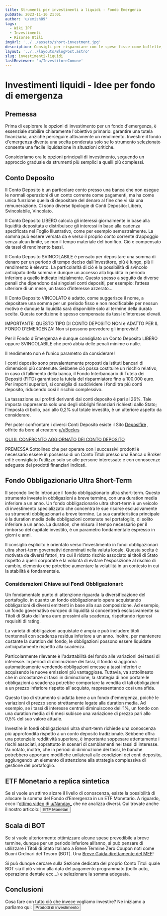 ```yaml
---
title: Strumenti per investimenti a liquidi - Fondo Emergenza
pubDate: 2023-11-16 21:01
author: 'u/emish89'
tags:
  - Wiki IPF
  - Investimenti
  - Risorse Utili
imgUrl: '../../assets/short-investment.jpg'
description: Consigli per risparmiare con le spese fisse come bollette, assicurazioni auto, etc
layout: '../../layouts/BlogPost.astro'
slug: investimenti-liquidi
lastReviewer: 'u/InvestitoreComune'
---
```


# **Investimenti liquidi - Idee per fondo di emergenza**

## **Premessa**
Prima di esplorare le opzioni di investimento per un fondo d'emergenza, è essenziale stabilire chiaramente l'obiettivo primario: 
garantire una tutela finanziaria, anziché perseguire attivamente un rendimento. 
Investire il fondo d'emergenza diventa una scelta ponderata solo se lo strumento selezionato consente una facile liquidazione in situazioni critiche.

Consideriamo ora le opzioni principali di investimento, seguendo un approccio graduale da strumenti più semplici a quelli più complessi.

## Conto Deposito

Il Conto Deposito è un particolare conto presso una banca che non esegue le normali operazioni di un conto corrente come pagamenti, 
ma ha come unica funzione quella di depositare del denaro al fine che vi sia una remunerazione. Ci sono diverse tipologie di Conti Deposito: Libero, Svincolabile, Vincolato.

Il Conto Deposito LIBERO calcola gli interessi giornalmente in base alla liquidità depositata e distribuisce gli interessi in base alla cadenza specificata nel Foglio Illustrativo, 
come per esempio semestralmente. La somma può essere versata da e verso il proprio conto corrente d’appoggio senza alcun limite, se non il tempo materiale del bonifico. 
Ciò è compensato da tassi di rendimento bassi.

Il Conto Deposito SVINCOLABILE è pensato per depositare una somma di denaro per un periodo di tempo deciso dall'investitore, più è lungo, più il rendimento è elevato. 
La particolarità di ciò è la possibilità di svincolo anticipato della somma e dunque un accesso alla liquidità in periodo inferiore a quello indicato inizialmente. 
Questo spesso a seguito da diverse penali che dipendono dai singolari conti depositi, per esempio: l’attesa ulteriore di un mese, un tasso d’interesse azzerato…

Il Conto Deposito VINCOLATO è adatto, come suggerisce il nome, a depositare una somma per un periodo fisso e non modificabile per nessun motivo e 
dunque la liquidità sarà disponibile solo al termine della durata scelta. Questa condizione è spesso compensata da tassi d’interesse elevati. 

IMPORTANTE: QUESTO TIPO DI CONTO DEPOSITO NON è ADATTO PER IL FONDO D’EMERGENZA! Non si possono prevedere gli imprevisti!

Per il Fondo d’Emergenza è dunque consigliato un Conto Deposito LIBERO oppure SVINCOLABILE che però abbia delle penali minime o nulle. 

Il rendimento non è l’unico parametro da considerare! 

I conti deposito sono prevalentemente proposti da istituti bancari di dimensioni più contenute. 
Sebbene ciò possa costituire un rischio relativo, in caso di fallimento della banca, 
il Fondo Interbancario di Tutela dei Depositi (FITD) garantisce la tutela del risparmiatore fino a 100.000 euro. 
Per importi superiori, si consiglia di suddividere i fondi tra più conti deposito, riducendo così il rischio complessivo.

La tassazione sui profitti derivanti dai conti deposito è pari al 26%. 
Tale imposta rappresenta solo uno degli obblighi finanziari richiesti dallo Stato; l'imposta di bollo, pari allo 0,2% sul totale investito, è un ulteriore aspetto da considerare.


Per poter confrontare i diversi Conti Deposito esiste il Sito [Deposifire](https://deposifire.com/) , offrite da bere al creatore <a href='https://reddit.com/u/uBeckrs'>u/uBeckrs</a>

[QUI IL CONFRONTO AGGIORNATO DEI CONTO DEPOSITO](https://forum.finanzaonline.com/threads/conti-deposito-foglio-excel-calcolo-interessi-e-rendimenti-confronto-e-strategie-cap-xix.2044655/)



PREMESSA:Sottolineo che per operare con i successivi prodotti è necessario essere in possesso di un Conto Titoli presso una Banca o Broker ed è consigliato 
l’utilizzo solo se alle persone interessate e con conoscenze adeguate dei prodotti finanziari indicati.

## Fondo Obbligazionario Ultra Short-Term
Il secondo livello introduce il fondo obbligazionario ultra short-term.
Questo strumento investe in obbligazioni a breve termine, con una duration media inferiore a un anno.
Un fondo obbligazionario ultra short-term è un veicolo di investimento specializzato che concentra le sue risorse esclusivamente su strumenti obbligazionari a breve termine. 
La sua caratteristica principale è la duration media delle obbligazioni contenute nel portafoglio, di solito inferiore a un anno. 
La duration, che misura il tempo necessario per il rimborso del capitale investito, è un parametro fondamentale espresso in giorni e anni.

Il consiglio esplicito è orientato verso l'investimento in fondi obbligazionari ultra short-term governativi denominati nella valuta locale. 
Questa scelta è motivata da diversi fattori, tra cui il ridotto rischio associato ai titoli di Stato rispetto a quelli corporate e la volontà di evitare l'esposizione al rischio di cambio, 
elemento che potrebbe aumentare la volatilità in un contesto in cui la stabilità è fondamentale.

### Considerazioni Chiave sui Fondi Obbligazionari:

Un fondamentale punto di attenzione riguarda la diversificazione del portafoglio, 
in quanto un fondo obbligazionario opera acquistando obbligazioni di diversi emittenti in base alla sua composizione. 
Ad esempio, un fondo governativo europeo di liquidità si concentrerà esclusivamente su Titoli di Stato dell'area euro prossimi alla scadenza, rispettando rigorosi requisiti di rating.

La varietà di obbligazioni acquistate è ampia e può includere titoli trentennali con scadenza residua inferiore a un anno. 
Inoltre, per mantenere costante la duration del fondo, le obbligazioni possono essere liquidate anticipatamente rispetto alla scadenza.

Particolarmente rilevante è l'adattabilità del fondo alle variazioni dei tassi di interesse. 
In periodi di diminuzione dei tassi, il fondo si aggiorna automaticamente vendendo obbligazioni emesse a tassi inferiori e acquisendo le nuove emissioni più vantaggiose. 
Tuttavia, va sottolineato che in circostanze di tassi in diminuzione, 
la strategia di non portare le obbligazioni a scadenza potrebbe comportare la vendita di tali obbligazioni a un prezzo inferiore rispetto all'acquisto, rappresentando così una sfida.

Questo tipo di strumento si adatta bene a un fondo d'emergenza, poiché le variazioni di prezzo sono strettamente legate alla duration media. 
Ad esempio, se i tassi di interesse centrali diminuiscono dell'1%, un fondo con una duration media di 6 mesi subisce una variazione di prezzo pari allo 0,5% del suo valore attuale.

Investire in fondi obbligazionari ultra short-term richiede una conoscenza più approfondita rispetto a un conto deposito tradizionale. 
Sebbene offra una potenziale redditività superiore, è importante soppesare attentamente i rischi associati, soprattutto in scenari di cambiamenti nei tassi di interesse. 
Va notato, inoltre, che in periodi di diminuzione dei tassi, le banche potrebbero apportare modifiche unilaterali alle condizioni dei conti deposito, 
aggiungendo un elemento di attenzione alla strategia complessiva di gestione del portafoglio.


## ETF Monetario a replica sintetica

Se si vuole un attimo alzare il livello di conoscenza, esiste la possibilità di allocare la somma del Fondo d’Emergenza in un ETF Monetario. 
A riguardo, ecco l'[ottimo video](https://youtu.be/8YYqoSCZ1Yo?feature=shared) di <a href='https://reddit.com/u/Nanday_'>u/Nanday_</a> che ne analizza diversi.
Qui trovate anche il nostro articolo: 
    <a href='/blog/etf-monetari'>
                <button className='brutal-btn px-10 sanchez p-2' name='button'>
                            <span>ETF Monetari</span>
                            </button>
                    </a>

## Scala di BOT

Se si vuole ulteriormente ottimizzare alcune spese prevedibile a breve termine, dunque per un periodo inferiore all’anno, 
si può pensare di utilizzare i Titoli di Stato Italiano a Breve Termine Zero Coupon noti come Buoni Ordinari del Tesoro (BOT). 
Una [Breve Guida direttamente del MEF](https://www.dt.mef.gov.it/export/sites/sitodt/modules/documenti_it/debito_pubblico/titoli_di_stato/BOT_-_Buoni_Ordinari_del_Tesoro_.pdf)! 

Si può dunque cercare sulla Sezione dedicata del proprio Conto Titoli quale BOT sia il più vicino alla data 
del pagamento programmato (bollo auto, operazione dentale ecc…) e selezionare la somma adeguata.

## Conclusioni

Cosa fare con tutto ciò che invece vogliamo investire? Ne iniziamo a parliamo qui:
    <a href='/blog/prodotti-di-investimento'>
                <button className='brutal-btn px-10 sanchez p-2' name='button'>
                            <span>Prodotti di investimento</span>
                            </button>
                    </a>